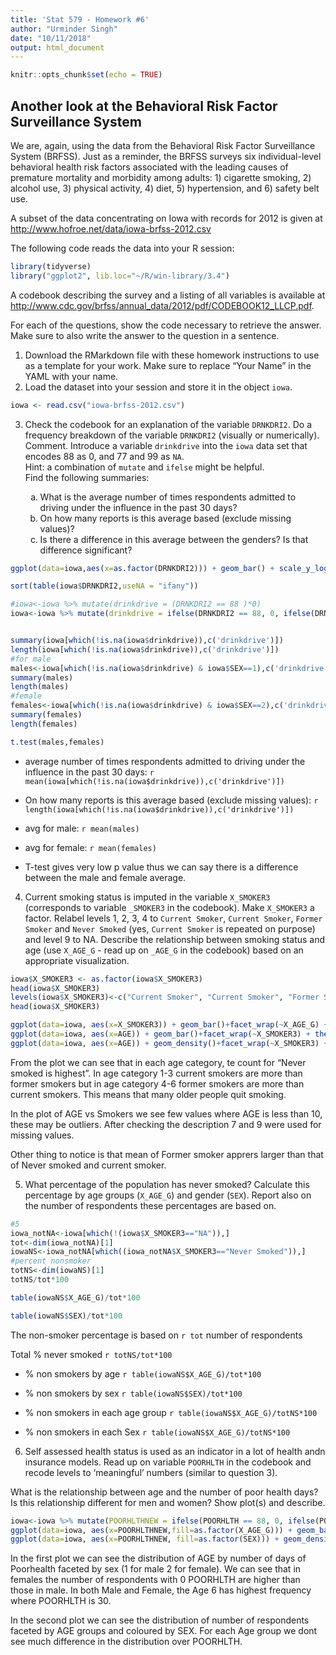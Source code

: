 ```yaml
---
title: 'Stat 579 - Homework #6'
author: "Urminder Singh"
date: "10/11/2018"
output: html_document
---
```


```r
knitr::opts_chunk$set(echo = TRUE)
```

## Another look at the Behavioral Risk Factor Surveillance System 

We are, again, using the data from the Behavioral Risk Factor Surveillance System (BRFSS). Just as a reminder, the BRFSS surveys six individual-level behavioral health risk factors associated with the leading causes of premature mortality and morbidity among adults: 1) cigarette smoking, 2) alcohol use, 3) physical activity, 4) diet, 5) hypertension, and 6) safety belt use. 

A subset of the data concentrating on Iowa with records for 2012 is given at [http://www.hofroe.net/data/iowa-brfss-2012.csv]()

The following code reads the data into your R session:
```r
library(tidyverse)
library("ggplot2", lib.loc="~/R/win-library/3.4")
```

A codebook describing the survey and a listing of all variables is available at [http://www.cdc.gov/brfss/annual_data/2012/pdf/CODEBOOK12_LLCP.pdf]().

For each of the questions, show the code necessary to retrieve the answer. 
Make sure to also write the answer to the question in a sentence.

1. Download the RMarkdown file with these homework instructions to use as a template for your work.
Make sure to replace "Your Name" in the YAML with your name.
2. Load the dataset into your session and store it in the object `iowa`.

```r
iowa <- read.csv("iowa-brfss-2012.csv")
```

3. Check the codebook for an explanation of the variable `DRNKDRI2`. Do a frequency breakdown of the variable `DRNKDRI2` (visually or numerically). Comment.
Introduce a variable `drinkdrive` into the `iowa` data set that encodes 88 as 0, and 77 and 99 as `NA`. <br>
Hint: a combination of `mutate` and `ifelse` might be helpful. <br>
Find the following summaries:
  
    a. What is the average number of times respondents admitted to driving under the influence in the past 30 days?
    b. On how many reports is this average based (exclude missing values)?
    c. Is there a difference in this average between the genders? Is that difference significant? 
    

```r
ggplot(data=iowa,aes(x=as.factor(DRNKDRI2))) + geom_bar() + scale_y_log10()

sort(table(iowa$DRNKDRI2,useNA = "ifany"))

#iowa<-iowa %>% mutate(drinkdrive = (DRNKDRI2 == 88 )*0)
iowa<-iowa %>% mutate(drinkdrive = ifelse(DRNKDRI2 == 88, 0, ifelse(DRNKDRI2 == 77 | DRNKDRI2 == 99, NA, DRNKDRI2)))


summary(iowa[which(!is.na(iowa$drinkdrive)),c('drinkdrive')])
length(iowa[which(!is.na(iowa$drinkdrive)),c('drinkdrive')])
#for male
males<-iowa[which(!is.na(iowa$drinkdrive) & iowa$SEX==1),c('drinkdrive')]
summary(males)
length(males)
#female
females<-iowa[which(!is.na(iowa$drinkdrive) & iowa$SEX==2),c('drinkdrive')]
summary(females)
length(females)

t.test(males,females) 

```

* average number of times respondents admitted to driving under the influence in the past 30 days: `r mean(iowa[which(!is.na(iowa$drinkdrive)),c('drinkdrive')])`
* On how many reports is this average based (exclude missing values): `r length(iowa[which(!is.na(iowa$drinkdrive)),c('drinkdrive')])`
* avg for male: `r mean(males)`
* avg for female: `r mean(females)`

* T-test gives very low p value thus we can say there is a difference between the male and female average.



4. Current smoking status is imputed in the variable `X_SMOKER3` (corresponds to variable `_SMOKER3` in the codebook). Make `X_SMOKER3` a factor.  Relabel levels 1, 2, 3, 4 to `Current Smoker`, `Current Smoker`, `Former Smoker` and `Never Smoked` (yes, `Current Smoker` is repeated on purpose) and level 9 to NA.
Describe the relationship between smoking status and age (use `X_AGE_G` - read up on `_AGE_G` in the codebook) based on an appropriate visualization. 

```r
iowa$X_SMOKER3 <- as.factor(iowa$X_SMOKER3)
head(iowa$X_SMOKER3)
levels(iowa$X_SMOKER3)<-c("Current Smoker", "Current Smoker", "Former Smoker" ,"Never Smoked", "NA")
head(iowa$X_SMOKER3)

ggplot(data=iowa, aes(x=X_SMOKER3)) + geom_bar()+facet_wrap(~X_AGE_G) + theme(axis.text.x = element_text(angle = 90, hjust = 1))
ggplot(data=iowa, aes(x=AGE)) + geom_bar()+facet_wrap(~X_SMOKER3) + theme(axis.text.x = element_text(angle = 90, hjust = 1))
ggplot(data=iowa, aes(x=AGE)) + geom_density()+facet_wrap(~X_SMOKER3) + theme(axis.text.x = element_text(angle = 90, hjust = 1))

```

From the plot we can see that in each age category, te count for "Never smoked is highest". In age category 1-3 current smokers are more than former smokers but in age category 4-6 former smokers are more than current smokers. This means that many older people quit smoking.

In the plot of AGE vs Smokers we see few values where AGE is less than 10, these may be outliers. After checking the description 7 and 9 were used for missing values.

Other thing to notice is that mean of Former smoker apprers larger than that of Never smoked and current smoker.

5. What percentage of the population has never smoked? Calculate this percentage by age groups (`X_AGE_G`) and gender (`SEX`). Report also on the number of respondents these percentages are based on.

```r
#5
iowa_notNA<-iowa[which(!(iowa$X_SMOKER3=="NA")),]
tot<-dim(iowa_notNA)[1]
iowaNS<-iowa_notNA[which((iowa_notNA$X_SMOKER3=="Never Smoked")),]
#percent nonsmoker
totNS<-dim(iowaNS)[1]
totNS/tot*100

table(iowaNS$X_AGE_G)/tot*100

table(iowaNS$SEX)/tot*100
```

The non-smoker percentage is based on `r tot` number of respondents

Total % never smoked `r totNS/tot*100`

* % non smokers by age `r table(iowaNS$X_AGE_G)/tot*100`

* % non smokers by sex `r table(iowaNS$SEX)/tot*100`

* % non smokers in each age group `r table(iowaNS$X_AGE_G)/totNS*100`

* % non smokers in each Sex `r table(iowaNS$X_AGE_G)/totNS*100`





6. Self assessed health status is used as an indicator in a lot of health andn insurance models. Read up on variable `POORHLTH` in the codebook and recode levels to 'meaningful' numbers (similar to question 3). 

What is the relationship between age and the number of  poor health days? Is this relationship different for men and women? Show plot(s) and describe.

```r
iowa<-iowa %>% mutate(POORHLTHNEW = ifelse(POORHLTH == 88, 0, ifelse(POORHLTH == 77 | POORHLTH == 99, NA, POORHLTH)))
ggplot(data=iowa, aes(x=POORHLTHNEW,fill=as.factor(X_AGE_G))) + geom_bar()+facet_wrap(~SEX, scales = "free_x") + theme(axis.text.x = element_text(angle = 90, hjust = 1))
ggplot(data=iowa, aes(x=POORHLTHNEW, fill=as.factor(SEX))) + geom_density(alpha=0.8)+facet_wrap(~X_AGE_G)

```

In the first plot we can see the distribution of AGE by number of days of Poorhealth faceted by sex (1 for male 2 for female). We can see that in females the number of respondents with 0 POORHLTH are higher than those in male. In both Male and Female, the Age 6 has highest frequency where POORHLTH is 30.

In the second plot we can see the distribution of number of respondents faceted by AGE groups and coloured by SEX. For each Age group we dont see much difference in the distribution over POORHLTH.


